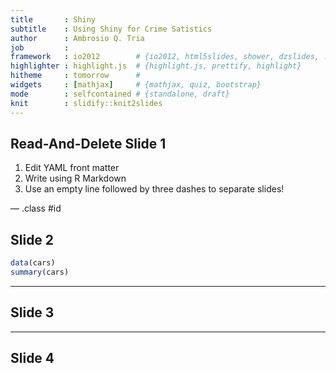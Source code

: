 ```yaml
---
title       : Shiny 
subtitle    : Using Shiny for Crime Satistics
author      : Ambrosio Q. Tria
job         : 
framework   : io2012        # {io2012, html5slides, shower, dzslides, ...}
highlighter : highlight.js  # {highlight.js, prettify, highlight}
hitheme     : tomorrow      # 
widgets     : [mathjax]     # {mathjax, quiz, bootstrap}
mode        : selfcontained # {standalone, draft}
knit        : slidify::knit2slides
---
```


## Read-And-Delete Slide 1

1. Edit YAML front matter
2. Write using R Markdown
3. Use an empty line followed by three dashes to separate slides!

--- .class #id 

## Slide 2

```r
data(cars)
summary(cars)
```



---

## Slide 3







---

## Slide 4









